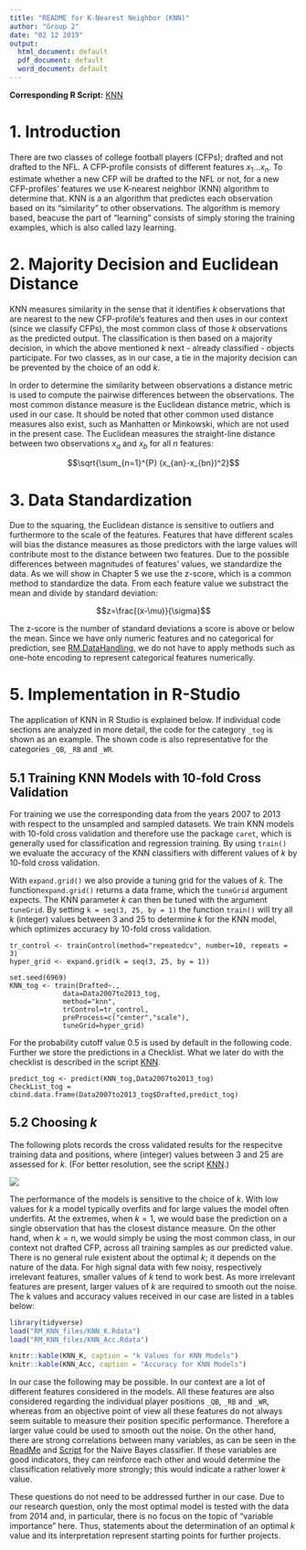 ```yaml
---
title: "README for K-Nearest Neighbor (KNN)"
author: "Group 2"
date: "02 12 2019"
output:
  html_document: default
  pdf_document: default
  word_document: default
---
```


**Corresponding R Script:** [KNN](https://github.com/NicSchuler/DSF_NFLDraftPrediction/tree/master/Project_Scripts)

# 1. Introduction

There are two classes of college football players (CFPs); drafted and not drafted to the NFL. A CFP-profile consists of different features $x_{1} ... x_{n}$. To estimate whether a new CFP will be drafted to the NFL or not, for a new CFP-profiles' features we use K-nearest neighbor (KNN) algorithm to determine that. KNN is a an algorithm that predictes each observation based on its “similarity” to other observations. The algorithm is memory based, beacuse the part of "learning" consists of simply storing the training examples, which is also called lazy learning.

# 2. Majority Decision and Euclidean Distance

KNN measures similarity in the sense that it identifies $k$ observations that are nearest to the new CFP-profile's features and then uses in our context (since we classify CFPs), the most common class of those $k$ observations as the predicted output. The classification is then based on a majority decision, in which the above mentioned $k$ next - already classified - objects participate. For two classes, as in our case, a tie in the majority decision can be prevented by the choice of an odd $k$.

In order to determine the similarity between observations a distance metric is used to compute the pairwise differences between the observations. The most common distance measure is the Euclidean distance metric, which is used in our case. It should be noted that other common used distance measures also exist, such as Manhatten or Minkowski, which are not used in the present case. The Euclidean measures the straight-line distance between two observations $x_{a}$ and $x_{b}$ for all $n$ features:

$$\sqrt{\sum_{n=1}^{P} (x_{an}-x_{bn})^2}$$
  
# 3. Data Standardization

Due to the squaring, the Euclidean distance is sensitive to outliers and furthermore to the scale of the features. Features that have different scales will bias the distance measures as those predictors with the large values will contribute most to the distance between two features. Due to the possible differences between magnitudes of features' values, we standardize the data. As we will show in Chapter 5 we use the z-score, which is a common method to standardize the data. From each feature value we substract the mean and divide by standard deviation:

$$z=\frac{(x-\mu)}{\sigma}$$

The z-score is the number of standard deviations a score is above or below the mean. Since we have only numeric features and no categorical for prediction, see [RM.DataHandling](https://github.com/NicSchuler/DSF_NFLDraftPrediction/tree/master/Data/READMEs), we do not have to apply methods such as one-hote encoding to represent categorical features numerically.

# 5. Implementation in R-Studio

The application of KNN in R Studio is explained below. If individual code sections are analyzed in more detail, the code for the category `_tog` is shown as an example. The shown code is also representative for the categories `_QB`, `_RB` and `_WR`.

## 5.1 Training KNN Models with 10-fold Cross Validation

For training we use the corresponding data from the years 2007 to 2013 with respect to the unsampled and sampled datasets. We train KNN models with 10-fold cross validation and therefore use the package `caret`, which is generally used for classification and regression training. By using `train()` we evaluate the accuracy of the KNN classifiers with different values of $k$ by 10-fold cross validation. 

With `expand.grid()` we also provide a tuning grid for the values of $k$. The function`expand.grid()` returns a data frame, which the `tuneGrid` argument expects. The KNN parameter $k$ can then be tuned with the argument `tuneGrid`. By setting `k = seq(3, 25, by = 1)` the function `train()` will try all $k$ (integer) values between 3 and 25 to determine $k$ for the KNN model, which optimizes accuracy by 10-fold cross validation.

```
tr_control <- trainControl(method="repeatedcv", number=10, repeats = 3)
hyper_grid <- expand.grid(k = seq(3, 25, by = 1))

set.seed(6969)
KNN_tog <- train(Drafted~., 
             data=Data2007to2013_tog,
             method="knn",
             trControl=tr_control,
             preProcess=c("center","scale"),
             tuneGrid=hyper_grid) 

```
For the probability cutoff value 0.5 is used by default in the following code. Further we store the predictions in a Checklist. What we later do with the checklist is described in the script [KNN](https://github.com/NicSchuler/DSF_NFLDraftPrediction/tree/master/Project_Scripts).

```
predict_tog <- predict(KNN_tog,Data2007to2013_tog) 
CheckList_tog = cbind.data.frame(Data2007to2013_tog$Drafted,predict_tog)

```
 
## 5.2 Choosing $k$

The following plots records the cross validated results for the respecitve training data and positions, where (integer) values between 3 and 25 are assessed for $k$. (For better resolution, see the script [KNN](https://github.com/NicSchuler/DSF_NFLDraftPrediction/tree/master/Project_Scripts).)


![](RM_KNN_files/plots_k_values.jpg)

The performance of the models is sensitive to the choice of $k$. With low values for $k$ a model typically overfits and for large values the model often underfits. At the extremes, when $k=1$, we would base the prediction on a single observation that has the closest distance measure. On the other hand, when $k=n$, we would simply be using the most common class, in our context not drafted CFP, across all training samples as our predicted value. There is no general rule existent about the optimal $k$; it depends on the nature of the data. For high signal data with few noisy, respectively irrelevant features, smaller values of $k$ tend to work best. As more irrelevant features are present, larger values of $k$ are required to smooth out the noise. The k values and accuracy values received in our case are listed in a tables below:

```r
library(tidyverse)
load("RM_KNN_files/KNN_K.Rdata")
load("RM_KNN_files/KNN_Acc.Rdata")
```
```r
knitr::kable(KNN_K, caption = "k Values for KNN Models")
knitr::kable(KNN_Acc, caption = "Accuracy for KNN Models")
```

In our case the following may be possible. In our context are a lot of different features considered in the models. All these features are also considered regarding the individual player positions `_QB`, `_RB` and `_WR`, whereas from an objective point of view all these features do not always seem suitable to measure their position specific performance. Therefore a larger value could be used to smooth out the noise. On the other hand, there are strong correlations between many variables, as can be seen in the [ReadMe](https://github.com/NicSchuler/DSF_NFLDraftPrediction/tree/master/Data/READMEs) and [Script](https://github.com/NicSchuler/DSF_NFLDraftPrediction/tree/master/Project_Scripts) for the Naive Bayes classifier. If these variables are good indicators, they can reinforce each other and would determine the classification relatively more strongly; this would indicate a rather lower $k$ value.

These questions do not need to be addressed further in our case. Due to our research question, only the most optimal model is tested with the data from 2014 and, in particular, there is no focus on the topic of "variable importance" here. Thus, statements about the determination of an optimal $k$ value and its interpretation represent starting points for further projects.
